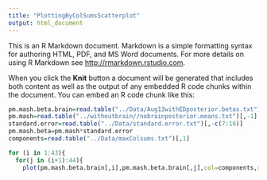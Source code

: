 ```yaml
---
title: "PlottingByColSumsScatterplot"
output: html_document
---
```


This is an R Markdown document. Markdown is a simple formatting syntax for authoring HTML, PDF, and MS Word documents. For more details on using R Markdown see <http://rmarkdown.rstudio.com>.

When you click the **Knit** button a document will be generated that includes both content as well as the output of any embedded R code chunks within the document. You can embed an R code chunk like this:

```r
pm.mash.beta.brain=read.table("../Data/Aug13withEDposterior.betas.txt")
pm.mash=read.table("../withoutbrain//nobrainposterior.means.txt")[,-1]
standard.error=read.table("../Data/standard.error.txt")[,-c(7:16)]
pm.mash.beta=pm.mash*standard.error
components=read.table("../Data/maxColsums.txt")[,1]
```

```r

for (i in 1:43){
  for(j in (i+1):44){
    plot(pm.mash.beta.brain[,i],pm.mash.beta.brain[,j],col=components,xlab=colnames(pm.mash.beta.brain)[i],ylab=colnames(pm.mash.beta.brain)[j])}}
  
```

